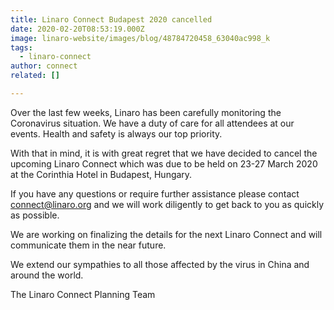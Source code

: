 ```yaml
---
title: Linaro Connect Budapest 2020 cancelled
date: 2020-02-20T08:53:19.000Z
image: linaro-website/images/blog/48784720458_63040ac998_k
tags:
  - linaro-connect
author: connect
related: []

---
```


Over the last few weeks, Linaro has been carefully monitoring the Coronavirus situation. We have a duty of care for all attendees at our events. Health and safety is always our top priority.

With that in mind, it is with great regret that we have decided to cancel the upcoming Linaro Connect which was due to be held on 23-27 March 2020 at the Corinthia Hotel in Budapest, Hungary.

If you have any questions or require further assistance please contact connect@linaro.org and we will work diligently to get back to you as quickly as possible.

We are working on finalizing the details for the next Linaro Connect and will communicate them in the near future.

We extend our sympathies to all those affected by the virus in China and around the world.

The Linaro Connect Planning Team
